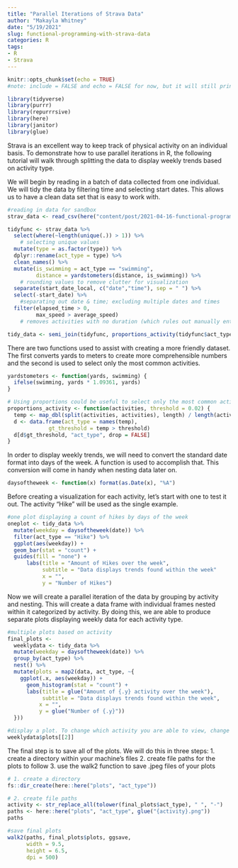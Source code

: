 ```yaml
---
title: "Parallel Iterations of Strava Data"
author: "Makayla Whitney"
date: "5/19/2021"
slug: functional-programming-with-strava-data
categories: R
tags:
- R
- Strava
---
```



```r
knitr::opts_chunk$set(echo = TRUE)
#note: include = FALSE and echo = FALSE for now, but it will still print messages and can be coerced to show full chunks of code if we desire

library(tidyverse)
library(purrr)
library(repurrrsive)
library(here)
library(janitor)
library(glue)

```

Strava is an excellent way to keep track of physical activity on an individual basis. To demonstrate how to use parallel iterations in R, the following tutorial will walk through splitting the data to display weekly trends based on activity type. 

We will begin by reading in a batch of data collected from one individual. We will tidy the data by filtering time and selecting start dates. This allows us to have a clean data set that is easy to work with.

```r
#reading in data for sandbox
strav_data <- read_csv(here("content/post/2021-04-16-functional-programming-with-strava-data/data", "strav_csv.csv"))

tidyfunc <- strav_data %>% 
  select(where(~length(unique(.)) > 1)) %>%
    # selecting unique values
  mutate(type = as.factor(type)) %>% 
  dplyr::rename(act_type = type) %>% 
  clean_names() %>% 
  mutate(is_swimming = act_type == "swimming",
         distance = yardstometers(distance, is_swimming)) %>% 
    # rounding values to remove clutter for visualization
  separate(start_date_local, c("date","time"), sep = " ") %>% 
  select(-start_date) %>% 
    #separating out date & time; excluding multiple dates and times
  filter(elapsed_time > 0,
         max_speed > average_speed)
    # removes activities with no duration (which rules out manually entered activities where no time is supplied) and also incorrect calculations where Strava defines the an average speed that is higher than the max speed (this most often occurs in swimming)

tidy_data <- semi_join(tidyfunc, proportions_activity(tidyfunc$act_type))


```

There are two functions used to assist with creating a more friendly dataset. The first converts yards to meters to create more comprehensible numbers and the second is used to select only the most common activities. 

```r
yardstometers <- function(yards, swimming) {
  ifelse(swimming, yards * 1.09361, yards)
}

```

```r
# Using proportions could be useful to select only the most common activities (e.g., >1%)
proportions_activity <- function(activities, threshold = 0.02) {
  temp <- map_dbl(split(activities, activities), length) / length(activities)
  d <- data.frame(act_type = names(temp),
             gt_threshold = temp > threshold)
  d[d$gt_threshold, "act_type", drop = FALSE]
}
```

In order to display weekly trends, we will need to convert the standard date format into days of the week. A function is used to accomplish that. This conversion will come in handy when nesting data later on. 

```r

daysoftheweek <- function(x) format(as.Date(x), "%A")

```

Before creating a visualization for each activity, let's start with one to test it out. The activity "Hike" will be used as the single example. 

``` r

#one plot displaying a count of hikes by days of the week
oneplot <- tidy_data %>%
  mutate(weekday = daysoftheweek(date)) %>% 
  filter(act_type == "Hike") %>%
  ggplot(aes(weekday)) +
  geom_bar(stat = "count") +
  guides(fill = "none") +
      labs(title = "Amount of Hikes over the week",
           subtitle = "Data displays trends found within the week"
           x = "",
           y = "Number of Hikes")
```

Now we will create a parallel iteration of the data by grouping by activity and nesting. This will create a data frame with individual frames nested within it categorized by activity. By doing this, we are able to produce separate plots displaying weekly data for each activity type.

```r
#multiple plots based on activity 
final_plots <-
  weeklydata <- tidy_data %>%
  mutate(weekday = daysoftheweek(date)) %>% 
  group_by(act_type) %>% 
  nest() %>% 
  mutate(plots = map2(data, act_type, ~{
    ggplot(.x, aes(weekday)) +
      geom_histogram(stat = "count") +
      labs(title = glue("Amount of {.y} activity over the week"),
           subtitle = "Data displays trends found within the week",
          x = "",
          y = glue("Number of {.y}"))
  }))

#display a plot. To change which activity you are able to view, change the number within the brackets. 
weeklydata$plots[[2]]

```

The final step is to save all of the plots. We will do this in three steps:
1. create a directory within your machine's files
2. create file paths for the plots to follow
3. use the walk2 function to save .jpeg files of your plots

```r

# 1. create a directory
fs::dir_create(here::here("plots", "act_type"))

# 2. create file paths
activity <- str_replace_all(tolower(final_plots$act_type), " ", "-")
paths <- here::here("plots", "act_type", glue("{activity}.png"))
paths

#save final plots
walk2(paths, final_plots$plots, ggsave,
      width = 9.5, 
      height = 6.5,
      dpi = 500)

```
